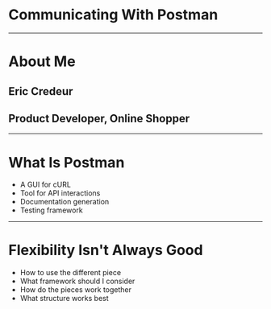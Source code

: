 # Communicating With Postman

---

# About Me
## Eric Credeur
## Product Developer, Online Shopper

---

# What Is Postman

- A GUI for cURL
- Tool for API interactions
- Documentation generation
- Testing framework

---

# Flexibility Isn't Always Good

- How to use the different piece
- What framework should I consider
- How do the pieces work together
- What structure works best
